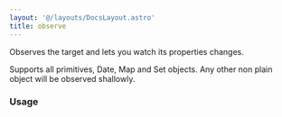 ```yaml
---
layout: '@/layouts/DocsLayout.astro'
title: observe
---
```



Observes the target and lets you watch its properties changes.

Supports all primitives, Date, Map and Set objects.
Any other non plain object will be observed shallowly.

### Usage

<StackBlitz client:load id='typescript-i2zcq9' console />
